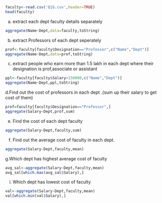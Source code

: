 ```r
faculty<-read.csv('Q1b.csv',header=TRUE)
head(faculty)

```

a. extract each dept faculty details separately
```r
aggregate(Name~Dept,data=faculty,toString)
```

b. extract Professors of each dept seperately
```r
prof<-faculty[faculty$Designation=="Professor",c("Name","Dept")]
aggregate(Name~Dept,data=prof,toString)
```

c. extract people who earn more than 1.5 lakh in each dept where their designation is prof,associate or assistant
```r
ppl<-faculty[faculty$Salary>150000,c("Name","Dept")]
aggregate(Name~Dept,ppl,toString)

```

d.Find out the cost of professors in each dept .(sum up their salary to get cost of them)
```r
prof=faculty[faculty$Designation=="Professor",]
aggregate(Salary~Dept,prof,sum)


```

e. Find the cost of each dept faculty
```r
aggregate(Salary~Dept,faculty,sum)

```

f. Find out the average cost of faculty in each dept.
```r
aggregate(Salary~Dept,faculty,mean)
```

g.Which dept has highest average cost of faculty
```r
avg_sal<-aggregate(Salary~Dept,faculty,mean)
avg_sal[which.max(avg_sal$Salary),]

```

i. Which dept has lowest cost of faculty
```r
val<-aggregate(Salary~Dept,faculty,mean)
val[which.min(val$Salary),]


```

